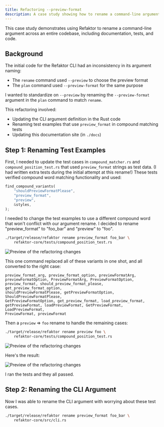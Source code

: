 ```yaml
---
title: Refactoring --preview-format
description: A case study showing how to rename a command-line argument across a codebase
---
```


This case study demonstrates using Refaktor to rename a command-line argument across an entire codebase, 
including documentation, tests, and code. 

## Background

The initial code for the Refaktor CLI had an inconsistency in its argument naming:

- The `rename` command used `--preview` to choose the preview format
- The `plan` command used `--preview-format` for the same purpose

I wanted to standardize on `--preview` by renaming the `--preview-format` argument in the `plan` command to match `rename`.

This refactoring involved:
- Updating the CLI argument definition in the Rust code
- Renaming test examples that use `preview_format` in compound matching tests
- Updating this documentation site (in `./docs`)

## Step 1: Renaming Test Examples

First, I needed to update the test cases in `compound_matcher.rs` and `compound_position_test.rs` that 
used `preview_format` strings as test data. (I had written extra tests during the initial attempt at this rename!)
These tests verified compound word matching functionality and used:

```rust
find_compound_variants(
    "shouldPreviewFormatPlease",
    "preview_format", 
    "preview",
    &styles,
);
```

I needed to change the test examples to use a different compound word that won't conflict with our argument rename.
I decided to rename "preview_format" to "foo_bar" and "preview" to "foo".

```bash
./target/release/refaktor rename preview_format foo_bar \
    refaktor-core/tests/compound_position_test.rs
```

![Preview of the refactoring changes](../../../assets/case-studies/preview-format-multi-replace-preview-format-foo-bar.png)

This one command replaced all of these variants in one shot, and all converted to the right case:

```
preview_format_arg, preview_format_option, previewFormatArg, 
previewFormatOption, PreviewFormatArg, PreviewFormatOption, 
preview_format, should_preview_format_please, get_preview_format_option, 
shouldPreviewFormatPlease, getPreviewFormatOption, ShouldPreviewFormatPlease, 
GetPreviewFormatOption, get_preview_format, load_preview_format, 
getPreviewFormat, loadPreviewFormat, GetPreviewFormat, LoadPreviewFormat, 
PreviewFormat, previewFormat 
```

Then a `preview` => `foo` rename to handle the remaining cases:

```bash
./target/release/refaktor rename preview foo \
    refaktor-core/tests/compound_position_test.rs
```

![Preview of the refactoring changes](../../../assets/case-studies/preview-format-multi-replace-preview-foo.png)


Here's the result:

![Preview of the refactoring changes](../../../assets/case-studies/preview-format-multi-replace-result.png)

I ran the tests and they all passed.

## Step 2: Renaming the CLI Argument

Now I was able to rename the CLI argument with worrying about these test cases.

```bash
./target/release/refaktor rename preview_format foo_bar \
    refaktor-core/src/cli.rs
```
